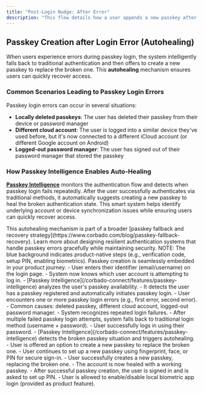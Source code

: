 ```yaml
---
title: "Post-Login Nudge: After Error"
description: "This flow details how a user appends a new passkey after they faced an error when logging in with an existing passkey (autohealing)."
---
```



## Passkey Creation after Login Error (Autohealing)

When users experience errors during passkey login, the system intelligently falls back to traditional authentication and then offers to create a new passkey to replace the broken one. This **autohealing** mechanism ensures users can quickly recover access.

### Common Scenarios Leading to Passkey Login Errors

Passkey login errors can occur in several situations:

- **Locally deleted passkeys**: The user has deleted their passkey from their device or password manager
- **Different cloud account**: The user is logged into a similar device they've used before, but it's now connected to a different iCloud account (or different Google account on Android)
- **Logged-out password manager**: The user has signed out of their password manager that stored the passkey

### How Passkey Intelligence Enables Auto-Healing

**[Passkey Intelligence](/corbado-connect/features/passkey-intelligence)** monitors the authentication flow and detects when passkey login fails repeatedly. After the user successfully authenticates via traditional methods, it automatically suggests creating a new passkey to heal the broken authentication state. This smart system helps identify underlying account or device synchronization issues while ensuring users can quickly recover access.

<Tip>
    This autohealing mechanism is part of a broader [passkey fallback and recovery strategy](https://www.corbado.com/blog/passkey-fallback-recovery). Learn more about designing resilient authentication systems that handle passkey errors gracefully while maintaining security.
</Tip>

<Tabs>
<Tab title="iOS">
    <ToolingFrame 
        imageURL="/images/authentication-flow/native-app/append-after-error-ios-native.png"
        caption="Native: iOS passkey append after error"
        imageName="append-after-error-ios-native.png"
    />
</Tab>

  <Tab title="Android">
    <ToolingFrame 
        imageURL="/images/authentication-flow/native-app/append-after-error-android-native.png"
        caption="Native: Android passkey append after error"
        imageName="append-after-error-android-native.png"
    />
  </Tab>
</Tabs>

<Info>
    NOTE: The blue background indicates product-native steps (e.g., verification
    code, setup PIN, enabling biometrics). Passkey creation is seamlessly
    embedded in your product journey.
</Info>
<Steps>
    <Step title="User enters identifier">
        - User enters their identifier (email/username) on the login page.
        - System now knows which user account is attempting to log in.
    </Step>
    <Step title="Passkey Intelligence detects existing passkey">
        - [Passkey Intelligence](/corbado-connect/features/passkey-intelligence) analyzes the user's passkey availability.
        - It detects the user has a passkey registered and automatically initiates passkey login.
    </Step>
    <Step title="Passkey login errors occur">
        - User encounters one or more passkey login errors (e.g., first error, second error).
        - Common causes: deleted passkey, different cloud account, logged-out password manager.
        - System recognizes repeated login failures.
    </Step>
    <Step title="Fallback to traditional login method">
        - After multiple failed passkey login attempts, system falls back to traditional login method (username + password).
        - User successfully logs in using their password.
    </Step>
    <Step title="Autohealing: Passkey append initiates">
        - [Passkey Intelligence](/corbado-connect/features/passkey-intelligence) detects the broken passkey situation and triggers autohealing.
        - User is offered an option to create a new passkey to replace the broken one.
    </Step>
    <Step title="OS-native biometric modal appears">
        - User continues to set up a new passkey using fingerprint, face, or PIN for secure sign-in.
    </Step>
    <Step title="Passkey creation successful (healing complete)">
        - User successfully creates a new passkey, replacing the broken one.
        - The account is now healed with a working passkey.
    </Step>
     <Step title="App PIN setup">
        - After successful passkey creation, the user is signed in and is asked
        to set up PIN.
    </Step>
    <Step title="Enable local biometric for app login">
        - User is allowed to enable/disable local biometric app login (provided
        as product feature).
    </Step>

</Steps>
